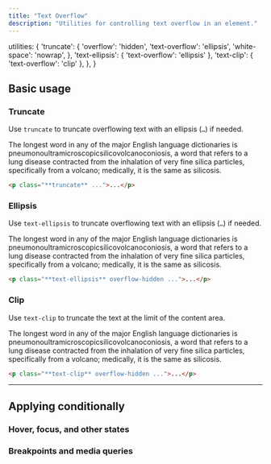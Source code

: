 ```yaml
---
title: "Text Overflow"
description: "Utilities for controlling text overflow in an element."
---
```



  utilities: {
    'truncate': {
      'overflow': 'hidden',
      'text-overflow': 'ellipsis',
      'white-space': 'nowrap',
    },
    'text-ellipsis': { 'text-overflow': 'ellipsis' },
    'text-clip': { 'text-overflow': 'clip' },
  },
}

## Basic usage

### Truncate

Use `truncate` to truncate overflowing text with an ellipsis (<code>…</code>) if needed.

<Example p="none">
  <div class="px-4 sm:px-0">
    <div class="mx-auto max-w-sm bg-white shadow-xl p-8 text-gray-700 text-sm leading-6 sm:text-base sm:leading-7 dark:bg-gray-800 dark:text-gray-400">
      <p class="truncate">
        The longest word in any of the major English language dictionaries is <span class="text-gray-900 font-medium">pneumonoultramicroscopicsilicovolcanoconiosis,</span> a word that refers to a lung disease contracted from the inhalation of very fine silica particles, specifically from a volcano; medically, it is the same as silicosis.
      </p>
    </div>
  </div>
</Example>

```html
<p class="**truncate** ...">...</p>
```

### Ellipsis

Use `text-ellipsis` to truncate overflowing text with an ellipsis (<code>…</code>) if needed.

<Example p="none">
  <div class="px-4 sm:px-0">
    <div class="mx-auto max-w-sm bg-white shadow-xl p-8 text-gray-700 text-sm leading-6 sm:text-base sm:leading-7 dark:bg-gray-800 dark:text-gray-400">
      <p class="text-ellipsis overflow-hidden">
        The longest word in any of the major English language dictionaries is <span class="text-gray-900 font-medium dark:text-gray-200">pneumonoultramicroscopicsilicovolcanoconiosis,</span> a word that refers to a lung disease contracted from the inhalation of very fine silica particles, specifically from a volcano; medically, it is the same as silicosis.
      </p>
    </div>
  </div>
</Example>

```html
<p class="**text-ellipsis** overflow-hidden ...">...</p>
```

### Clip

Use `text-clip` to truncate the text at the limit of the content area.

<Example p="none">
  <div class="px-4 sm:px-0">
    <div class="mx-auto max-w-sm bg-white shadow-xl p-8 text-gray-700 text-sm leading-6 sm:text-base sm:leading-7 dark:bg-gray-800 dark:text-gray-400">
      <p class="text-clip overflow-hidden">
        The longest word in any of the major English language dictionaries is <span class="text-gray-900 font-medium dark:text-gray-200">pneumonoultramicroscopicsilicovolcanoconiosis,</span> a word that refers to a lung disease contracted from the inhalation of very fine silica particles, specifically from a volcano; medically, it is the same as silicosis.
      </p>
    </div>
  </div>
</Example>

```html
<p class="**text-clip** overflow-hidden ...">...</p>
```

---

## <Heading ignore>Applying conditionally</Heading>

### <Heading ignore>Hover, focus, and other states</Heading>

<HoverFocusAndOtherStates defaultClass="truncate" featuredClass="text-clip" element="p" />

### <Heading ignore>Breakpoints and media queries</Heading>

<BreakpointsAndMediaQueries defaultClass="truncate" featuredClass="text-clip" element="p" />
